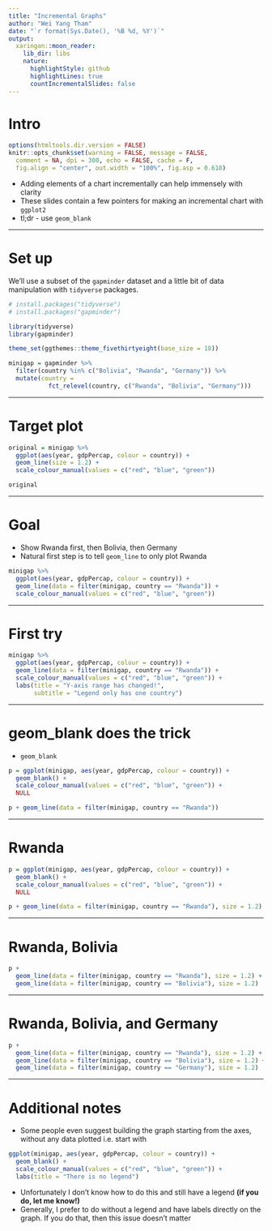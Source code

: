 ```yaml
---
title: "Incremental Graphs"
author: "Wei Yang Tham"
date: "`r format(Sys.Date(), '%B %d, %Y')`"
output:
  xaringan::moon_reader:
    lib_dir: libs
    nature:
      highlightStyle: github
      highlightLines: true
      countIncrementalSlides: false
---
```


# Intro

```r
options(htmltools.dir.version = FALSE)
knitr::opts_chunk$set(warning = FALSE, message = FALSE, 
  comment = NA, dpi = 300, echo = FALSE, cache = F,
  fig.align = "center", out.width = "100%", fig.asp = 0.618)
```

- Adding elements of a chart incrementally can help immensely with clarity
- These slides contain a few pointers for making an incremental chart with `ggplot2`
- tl;dr - use `geom_blank`

---

# Set up

We'll use a subset of the `gapminder` dataset and a little bit of data manipulation with `tidyverse` packages. 

```r
# install.packages("tidyverse")
# install.packages("gapminder")

library(tidyverse)
library(gapminder)

theme_set(ggthemes::theme_fivethirtyeight(base_size = 18))

minigap = gapminder %>%
  filter(country %in% c("Bolivia", "Rwanda", "Germany")) %>% 
  mutate(country = 
           fct_relevel(country, c("Rwanda", "Bolivia", "Germany")))

```

---

# Target plot

```r
original = minigap %>% 
  ggplot(aes(year, gdpPercap, colour = country)) + 
  geom_line(size = 1.2) + 
  scale_colour_manual(values = c("red", "blue", "green")) 

original
```

---

# Goal

- Show Rwanda first, then Bolivia, then Germany
- Natural first step is to tell `geom_line` to only plot Rwanda

```r
minigap %>% 
  ggplot(aes(year, gdpPercap, colour = country)) + 
  geom_line(data = filter(minigap, country == "Rwanda")) + 
  scale_colour_manual(values = c("red", "blue", "green")) 
```

---

# First try

```r
minigap %>% 
  ggplot(aes(year, gdpPercap, colour = country)) + 
  geom_line(data = filter(minigap, country == "Rwanda")) + 
  scale_colour_manual(values = c("red", "blue", "green")) + 
  labs(title = "Y-axis range has changed!", 
       subtitle = "Legend only has one country")
```


---

# geom_blank does the trick

- `geom_blank` 

```r
p = ggplot(minigap, aes(year, gdpPercap, colour = country)) + 
  geom_blank() + 
  scale_colour_manual(values = c("red", "blue", "green")) + 
  NULL

p + geom_line(data = filter(minigap, country == "Rwanda")) 

```

---

# Rwanda

```r

p = ggplot(minigap, aes(year, gdpPercap, colour = country)) + 
  geom_blank() + 
  scale_colour_manual(values = c("red", "blue", "green")) + 
  NULL

p + geom_line(data = filter(minigap, country == "Rwanda"), size = 1.2) 

```

---

# Rwanda, Bolivia

```r
p + 
  geom_line(data = filter(minigap, country == "Rwanda"), size = 1.2) + 
  geom_line(data = filter(minigap, country == "Bolivia"), size = 1.2)

```

---

# Rwanda, Bolivia, and Germany

```r
p + 
  geom_line(data = filter(minigap, country == "Rwanda"), size = 1.2) + 
  geom_line(data = filter(minigap, country == "Bolivia"), size = 1.2) + 
  geom_line(data = filter(minigap, country == "Germany"), size = 1.2)
```

---

# Additional notes

- Some people even suggest building the graph starting from the axes, without any data plotted i.e. start with

```r
ggplot(minigap, aes(year, gdpPercap, colour = country)) + 
  geom_blank() + 
  scale_colour_manual(values = c("red", "blue", "green")) + 
  labs(title = "There is no legend")
```

- Unfortunately I don't know how to do this and still have a legend **(if you do, let me know!)**
- Generally, I prefer to do without a legend and have labels directly on the graph. If you do that, then this issue doesn't matter
